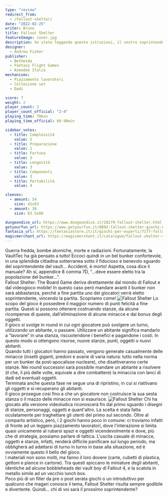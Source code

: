 ```yaml
---
type: "review"
redirect_from:
  - /fallout-shelter/
date: "2022-02-25"
writer: Bruno
title: Fallout Shelter
featureImage: cover.jpg
description: Se state leggendo queste istruzioni, il vostro soprintendente è morto…
designer:
  - Andrew Fisher
publisher:
  - Bethesda
  - Fantasy Flight Games
  - Asmodee Italia
mechanisms:
  - Piazzamento lavoratori
  - Collezione set
  - Dadi

score: 7
weight: 2
player_count: 3
player_count_official: "2-4"
playing_time: 70min
playing_time_official: 60-90min

sidebar_votes:
  - title: Complessità
    value: 2
  - title: Preparazione
    value: 1
  - title: Fortuna
    value: 3
  - title: Longevità
    value: 3
  - title: Componenti
    value: 3
  - title: Portabilità
    value: 4

sleeves:
  - amount: 54
    size: 41x63
  - amount: 30
    size: 63.5x88

dungeondice_url: https://www.dungeondice.it/20279-fallout-shelter.html
getyourfun_url: https://www.getyourfun.it/0892-fallout-shelter-giochi-gestionali.html
fantasia_url: https://fantasiastore.it/it/giochi-per-esperti/7177-fallout-shelter.html
magicmerchant_url: https://magicmerchant.it/catalogue/fallout-shelter-45491/
---
```


<Setting>
  Guerra fredda, bombe atomiche, morte e radiazioni. Fortunatamente, la VaultTec
  ha già pensato a tutto! Eccoci quindi in un bel bunker confortevole, in una
  splendida cittadina sotterranea sotto il fiducioso e benevolo sguardo del
  soprintendente del vault… Accidenti, è morto! Aspetta, cosa dice il manuale?
  Ah sì, appendice 8 comma 7D, “…deve essere eletto tra la popolazione del
  bunker…”. <br />
  Fallout Shelter: The Board Game deriva direttamente dal mondo di Fallout e dal
  videogioco mobile! In questo caso però mandare avanti il bunker non sarà abbastanza,
  perché a fine partita uno dei giocatori verrà eletto soprintendente, vincendo la
  partita. Scopriamo come!
</Setting>

<img src="./game1.jpg" alt="Fallout Shelter" />

<Rules>
  Lo scopo del gioco è possedere il maggior numero di punti felicità a fine
  partita. Questi si possono ottenere costruendo stanze, da alcune ricompense di
  queste, dall'eliminazione di alcune minacce e dai bonus degli oggetti.
  <br />
  Il gioco si svolge in round in cui ogni giocatore può svolgere un turno,
  utilizzando un abitante, o passare. Utilizzare un abitante significa mandarlo
  a “lavorare” in una stanza, riscuotendone i benefici e pagandone i costi. In
  questo modo si ottengono risorse, nuove stanze, punti, oggetti o nuovi
  abitanti. <br />
  Quando tutti i giocatori hanno passato, vengono generate casualmente delle minacce
  (insetti giganti, predoni e avarie di varia natura: tutto nella norma per un bunker
  da post-apocalisse nucleare), che disattiveranno certe stanze. Nei round successivi
  sarà possibile mandare un abitante a risolvere (il che, il più delle volte, equivale
  a dire combattere) la minaccia con lanci di dadi ed eventuali oggetti. <br />
  Terminata anche questa fase ne segue una di ripristino, in cui si riattivano
  gli oggetti e si recuperano gli abitanti. <br />
  Il gioco prosegue così fino a che un giocatore non costruisce la sua sesta stanza
  o il mazzo delle minacce non si esaurisce.
</Rules>

<img src="./game2.jpg" alt="Fallout Shelter" />

<Feedback>
  Chi ha giocato alla versione videoludica riconoscerà fin dal primo sguardo i
  disegni di stanze, personaggi, oggetti e quant'altro. La scelta è stata fatta
  oculatamente per traghettare gli utenti del primo sul secondo. Oltre al
  comparto artistico, però, i 2 giochi hanno poco in comune: ci troviamo infatti
  di fronte ad un leggero piazzamento lavoratori, dove l'interazione si limita
  quasi unicamente al rubarsi spazi e oggetti vicendevolmente e dove, più che di
  strategia, possiamo parlare di tattica. L'uscita casuale di minacce, oggetti e
  stanze, infatti, renderà difficile panificare sul lungo periodo, ma obbligherà
  ad adattarsi di turno in turno in base alla situazione, ed è ovviamente questo
  il bello del gioco. <br />
  I materiali non sono molti, ma fanno il loro dovere (carte, cubetti di plastica,
  gettoni e plance in cartone). Tra questi spiccano le miniature degli abitanti,
  identiche ad alcune bobbleheads dei vault boy di Fallout 4, e la scatola in metallo
  simile ad un vecchio lunch box. <br />
  Poco più di un filler da pre o post serata giochi o un introduttivo per
  qualcuno che magari conosce il tema, Fallout Shelter risulta sempre godibile e
  divertente. Quindi… chi di voi sarà il prossimo soprintendente?
</Feedback>

<Instagram id="CaZUbSoDilX" />
